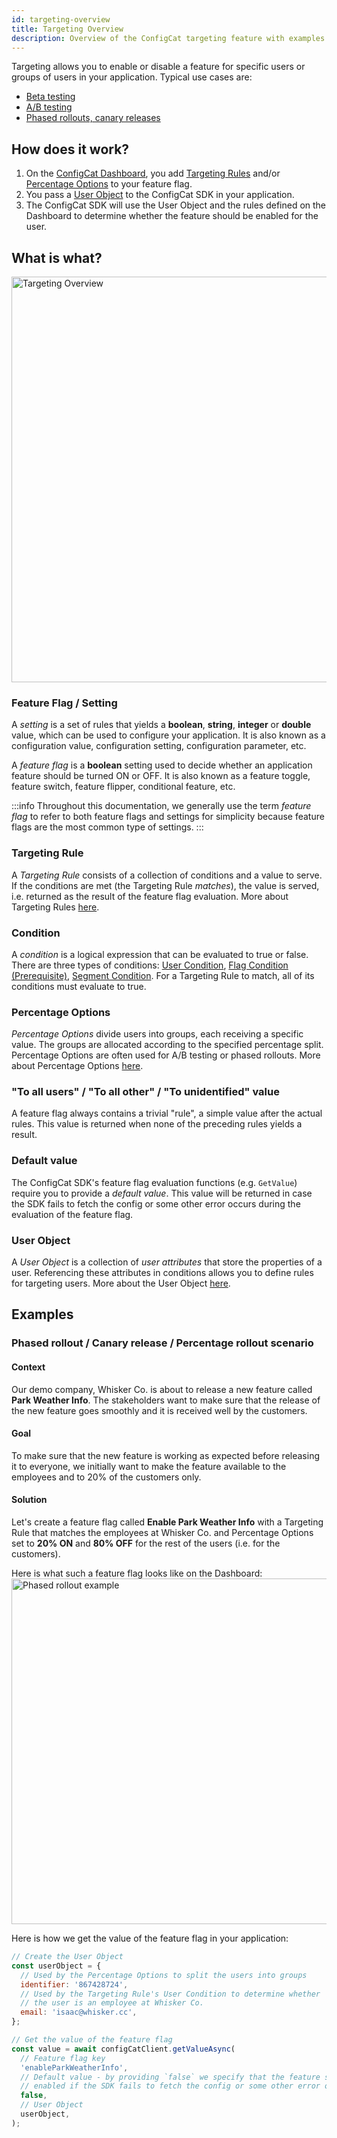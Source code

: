 ```yaml
---
id: targeting-overview
title: Targeting Overview
description: Overview of the ConfigCat targeting feature with examples.
---
```


Targeting allows you to enable or disable a feature for specific users or groups of users in your application. Typical use cases are:

- [Beta testing](../../glossary#beta-testing)
- [A/B testing](../../glossary#ab-testing)
- [Phased rollouts, canary releases](../../glossary#canary-release)

## How does it work?

1. On the <a href="https://app.configcat.com" target="_blank">ConfigCat Dashboard</a>, you add
   [Targeting Rules](../targeting-rule/targeting-rule-overview) and/or [Percentage Options](../percentage-options) to your feature flag.
2. You pass a [User Object](../user-object) to the ConfigCat SDK in your application.
3. The ConfigCat SDK will use the User Object and the rules defined on the Dashboard to determine whether the feature should be enabled for the user.

## What is what?

<img alt="Targeting Overview" src="/docs/assets/targeting/targeting-overview/what-is-what_192dpi.png" width="1467" height="649" decoding="async" loading="lazy" />

### Feature Flag / Setting

A _setting_ is a set of rules that yields a **boolean**, **string**, **integer** or **double** value, which can be used
to configure your application. It is also known as a configuration value, configuration setting, configuration parameter, etc.

A _feature flag_ is a **boolean** setting used to decide whether an application feature should be turned ON or OFF.
It is also known as a feature toggle, feature switch, feature flipper, conditional feature, etc.

:::info
Throughout this documentation, we generally use the term _feature flag_ to refer to both feature flags and settings for
simplicity because feature flags are the most common type of settings.
:::

### Targeting Rule

A _Targeting Rule_ consists of a collection of conditions and a value to serve. If the conditions are met (the Targeting
Rule _matches_), the value is served, i.e. returned as the result of the feature flag evaluation. More about
Targeting Rules [here](../targeting-rule/targeting-rule-overview).

### Condition

A _condition_ is a logical expression that can be evaluated to true or false. There are three types of conditions:
[User Condition](../targeting-rule/user-condition), [Flag Condition (Prerequisite)](../targeting-rule/flag-condition),
[Segment Condition](../targeting-rule/segment-condition). For a Targeting Rule to match, all of its conditions must evaluate to true.

### Percentage Options

_Percentage Options_ divide users into groups, each receiving a specific value.
The groups are allocated according to the specified percentage split. Percentage Options are often used for A/B testing or
phased rollouts. More about Percentage Options [here](../percentage-options).

### "To all users" / "To all other" / "To unidentified" value

A feature flag always contains a trivial "rule", a simple value after the actual rules. This value is returned when
none of the preceding rules yields a result.

### Default value

The ConfigCat SDK's feature flag evaluation functions (e.g. `GetValue`) require you to provide a _default value_. This
value will be returned in case the SDK fails to fetch the config or some other error occurs during the evaluation of the feature flag.

### User Object

A _User Object_ is a collection of _user attributes_ that store the properties of a user. Referencing these attributes
in conditions allows you to define rules for targeting users. More about the User Object [here](../user-object).

## Examples

### Phased rollout / Canary release / Percentage rollout scenario

#### Context

Our demo company, Whisker Co. is about to release a new feature called **Park Weather Info**. The stakeholders want to make
sure that the release of the new feature goes smoothly and it is received well by the customers.

#### Goal

To make sure that the new feature is working as expected before releasing it to everyone, we initially want to make the
feature available to the employees and to 20% of the customers only.

#### Solution

Let's create a feature flag called **Enable Park Weather Info** with a Targeting Rule that matches the employees at
Whisker Co. and Percentage Options set to **20% ON** and **80% OFF** for the rest of the users (i.e. for the customers).

Here is what such a feature flag looks like on the Dashboard:
<img alt="Phased rollout example" src="/docs/assets/targeting/targeting-overview/phased-rollout-example_192dpi.png" width="1084" height="553" decoding="async" loading="lazy" />

Here is how we get the value of the feature flag in your application:

```js
// Create the User Object
const userObject = {
  // Used by the Percentage Options to split the users into groups
  identifier: '867428724',
  // Used by the Targeting Rule's User Condition to determine whether
  // the user is an employee at Whisker Co.
  email: 'isaac@whisker.cc',
};

// Get the value of the feature flag
const value = await configCatClient.getValueAsync(
  // Feature flag key
  'enableParkWeatherInfo',
  // Default value - by providing `false` we specify that the feature should not be
  // enabled if the SDK fails to fetch the config or some other error occurs
  false,
  // User Object
  userObject,
);
```
